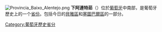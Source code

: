{{Unreferenced|time=2022-02-22T03:08:00+00:00}}
[[File:Provincia_Baixo_Alentejo.png|thumb]]
'''下阿連特茹'''（{{lang-pt|Baixo Alentejo}}）位於[[葡萄牙|葡萄牙]]中南部，是葡萄牙歷史上的一个[[省_(葡萄牙)|省份]]。包括今日的[[貝雅區|貝雅區]]和[[塞圖巴爾區|塞圖巴爾區]]的一部分。

{{葡萄牙历史省份}}
[[Category:葡萄牙歷史省分|Category:葡萄牙歷史省分]]